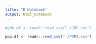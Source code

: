 ```yaml
---
title: "R Notebook"
output: html_notebook
---
```


```r
#gdp.df <- readr::read_csv("./GDP.csv")

pop.df <- readr::read_csv("./POP3.csv")

```


